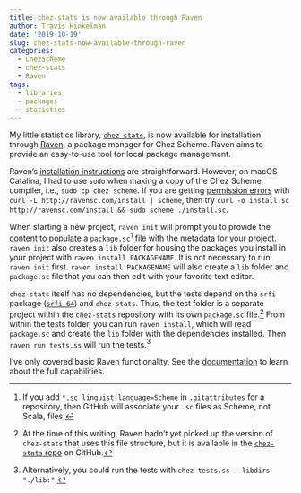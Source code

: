 ```yaml
---
title: chez-stats is now available through Raven
author: Travis Hinkelman
date: '2019-10-19'
slug: chez-stats-now-available-through-raven
categories:
  - ChezScheme
  - chez-stats
  - Raven
tags:
  - libraries
  - packages
  - statistics
---
```


My little statistics library, [`chez-stats`](https://github.com/hinkelman/chez-stats), is now available for installation through [Raven](http://ravensc.com), a package manager for Chez Scheme. Raven aims to provide an easy-to-use tool for local package management. 

Raven's [installation instructions](https://guenchi.gitbooks.io/raven/content/installation.html) are straightforward. However, on macOS Catalina, I had to use `sudo` when making a copy of the Chez Scheme compiler, i.e., `sudo cp chez scheme`. If you are getting [permission errors](https://github.com/guenchi/Raven/issues/11) with `curl -L http://ravensc.com/install | scheme`, then try `curl -o install.sc http://ravensc.com/install && sudo scheme ./install.sc`.

When starting a new project, `raven init` will prompt you to provide the content to populate a `package.sc`^[If you add `*.sc linguist-language=Scheme` in `.gitattributes` for a repository, then GitHub will associate your `.sc` files as Scheme, not Scala, files.] file with the metadata for your project. `raven init` also creates a `lib` folder for housing the packages you install in your project with `raven install PACKAGENAME`. It is not necessary to run `raven init` first. `raven install PACKAGENAME` will also create a `lib` folder and `package.sc` file that you can then edit with your favorite text editor.

`chez-stats` itself has no dependencies, but the tests depend on the `srfi` package ([`srfi 64`](https://srfi.schemers.org/srfi-64/srfi-64.html)) and `chez-stats`. Thus, the test folder is a separate project within the `chez-stats` repository with its own `package.sc` file.^[At the time of this writing, Raven hadn't yet picked up the version of `chez-stats` that uses this file structure, but it is available in the [`chez-stats` repo](https://github.com/hinkelman/chez-stats) on GitHub.] From within the tests folder, you can run `raven install`, which will read `package.sc` and create the `lib` folder with the dependencies installed. Then `raven run tests.ss` will run the tests.^[Alternatively, you could run the tests with `chez tests.ss --libdirs "./lib:"`.]

I've only covered basic Raven functionality. See the [documentation](https://guenchi.gitbooks.io/raven/content/) to learn about the full capabilities.
